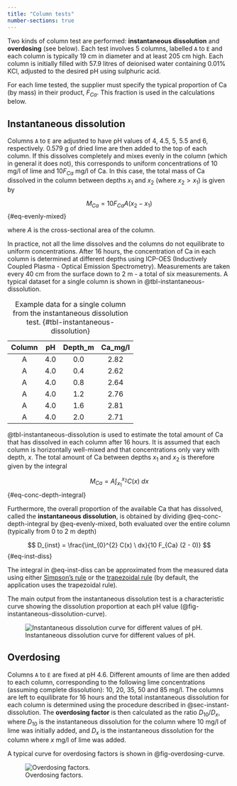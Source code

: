 ```yaml
---
title: "Column tests"
number-sections: true
---
```


Two kinds of column test are performed: **instantaneous dissolution** and **overdosing** (see below). Each test involves 5 columns, labelled `A` to `E` and each column is typically 19 cm in diameter and at least 205 cm high. Each column is initially filled with 57.9 litres of deionised water containing 0.01% KCl, adjusted to the desired pH using sulphuric acid.

For each lime tested, the supplier must specify the typical proportion of Ca (by mass) in their product, $F_{Ca}$. This fraction is used in the calculations below.

## Instantaneous dissolution {#sec-instant-dissolution}

Columns `A` to `E` are adjusted to have pH values of 4, 4.5, 5, 5.5 and 6, respectively. 0.579 g of dried lime are then added to the top of each column. If this dissolves completely and mixes evenly in the column (which in general it does not), this corresponds to uniform concentrations of 10 mg/l of lime and $10 F_{Ca}$ mg/l of Ca. In this case, the total mass of Ca dissolved in the column between depths $x_1$ and $x_2$ (where $x_2 > x_1$) is given by

$$
M_{Ca} = 10 F_{Ca} A (x_2 - x_1)
$$ {#eq-evenly-mixed}

where $A$ is the cross-sectional area of the column. 

In practice, not all the lime dissolves and the columns do not equilibrate to uniform concentrations. After 16 hours, the concentration of Ca in each column is determined at different depths using ICP-OES (Inductively Coupled Plasma - Optical Emission Spectrometry). Measurements are taken every 40 cm from the surface down to 2 m - a total of six measurements. A typical dataset for a single column is shown in @tbl-instantaneous-dissolution.

| **Column** | **pH** | **Depth_m** | **Ca_mg/l** |
|:----------:|:------:|:-----------:|:-----------:|
|      A     |    4.0 |         0.0 |        2.82 |
|      A     |    4.0 |         0.4 |        2.62 |
|      A     |    4.0 |         0.8 |        2.64 |
|      A     |    4.0 |         1.2 |        2.76 |
|      A     |    4.0 |         1.6 |        2.81 |
|      A     |    4.0 |         2.0 |        2.71 |

: Example data for a single column from the instantaneous dissolution test. {#tbl-instantaneous-dissolution}

@tbl-instantaneous-dissolution is used to estimate the total amount of Ca that has dissolved in each column after 16 hours. It is assumed that each column is horizontally well-mixed and that concentrations only vary with depth, $x$. The total amount of Ca between depths $x_1$ and $x_2$ is therefore given by the integral

$$
M_{Ca} = A \int_{x_1}^{x_2} C(x) \ dx
$$ {#eq-conc-depth-integral}

Furthermore, the overall proportion of the available Ca that has dissolved, called the **instantaneous dissolution**, is obtained by dividing @eq-conc-depth-integral by @eq-evenly-mixed, both evaluated over the entire column (typically from 0 to 2 m depth)

$$
D_{inst} = \frac{\int_{0}^{2} C(x) \ dx}{10 F_{Ca} (2 - 0)}
$$ {#eq-inst-diss}

The integral in @eq-inst-diss can be approximated from the measured data using either [Simpson's rule](https://en.wikipedia.org/wiki/Simpson%27s_rule) or the [trapezoidal rule](https://en.wikipedia.org/wiki/Trapezoidal_rule) (by default, the application uses the trapezoidal rule).

The main output from the instantaneous dissolution test is a characteristic curve showing the dissolution proportion at each pH value (@fig-instantaneous-dissolution-curve).

![Instantaneous dissolution curve for different values of pH.](./images/instantaneous_dissolution_example.png){#fig-instantaneous-dissolution-curve}

## Overdosing {#sec-overdosing}

Columns `A` to `E` are fixed at pH 4.6. Different amounts of lime are then added to each column, corresponding to the following lime concentrations (assuming complete dissolution): 10, 20, 35, 50 and 85 mg/l. The columns are left to equilibrate for 16 hours and the total instantaneous dissolution for each column is determined using the procedure described in @sec-instant-dissolution. The **overdosing factor** is then calculated as the ratio $D_{10} / D_{x}$, where $D_{10}$ is the instantaneous dissolution for the column where 10 mg/l of lime was initially added, and $D_{x}$ is the instantaneous dissolution for the column where $x$ mg/l of lime was added.

A typical curve for overdosing factors is shown in @fig-overdosing-curve.

![Overdosing factors.](./images/overdosing_example.png){#fig-overdosing-curve}
